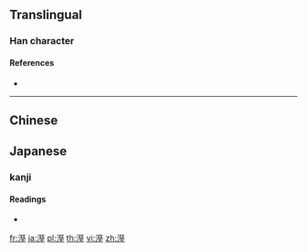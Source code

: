 {{also|湿}}
==Translingual==

===Han character===
{{Han char|rn=85|rad=水|as=10|sn=13|four=31114|canj=EMVG}}

====References====
* {{Han ref|kx=0641.140|dkj=17992|dj=1048.190|hdz=31697.060|uh=6EBC|ud=28348|bh=B7C3|bd=47043}}

----

==Chinese==
{{zh-see|濕|v}}

== Japanese ==

=== kanji ===
{{ja-kanji|grade=|rs=水10}}

==== Readings ====
* {{ja-readings|on=しつ (shitsu)}}
[[fr:溼]]
[[ja:溼]]
[[pl:溼]]
[[th:溼]]
[[vi:溼]]
[[zh:溼]]